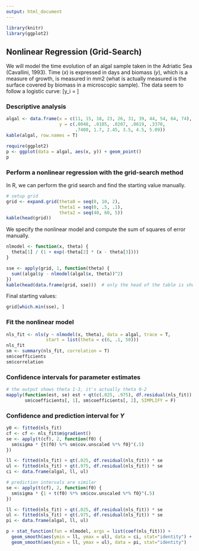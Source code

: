 ```yaml
---
output: html_document
---
```


```r
library(knitr)
library(ggplot2)
```

## Nonlinear Regression (Grid-Search)

We will model the time evolution of an algal sample taken in the Adriatic Sea (Cavallini, 1993). Time ($x$) is expressed in days and biomass ($y$), which is a measure of growth, is measured in mm2 (what is actually measured is the surface covered by biomass in a microscopic sample). The data seem to follow a logistic curve:
\[y_i = \frac{\theta_0}{1 + \exp (-\theta_1(x_i - \theta_2))}\]

### Descriptive analysis
```r
algal <- data.frame(x = c(11, 15, 18, 23, 26, 31, 39, 44, 54, 64, 74), 
                    y = c(.0048, .0105, .0207, .0619, .3370, 
                          .7400, 1.7, 2.45, 3.5, 4.5, 5.09))
kable(algal, row.names = T)
```

```r
require(ggplot2)
p <- ggplot(data = algal, aes(x, y)) + geom_point()
p
```


### Perform a nonlinear regression with the grid-search method

In R, we can perform the grid search and find the starting value manually.

```r
# setup grid
grid <- expand.grid(theta0 = seq(0, 10, 2), 
                    theta1 = seq(0, .5, .1), 
                    theta2 = seq(40, 60, 5))
kable(head(grid))
```

We specify the nonlinear model and compute the sum of squares of error manually.
```r
nlmodel <- function(x, theta) {
  theta[1] / (1 + exp(-theta[2] * (x - theta[3])))
}

sse <- apply(grid, 1, function(theta) {
  sum((algal$y - nlmodel(algal$x, theta))^2)
})
kable(head(data.frame(grid, sse)))  # only the head of the table is shown
```

Final starting values:
```r
grid[which.min(sse), ]
```

### Fit the nonlinear model
```r
nls_fit <- nls(y ~ nlmodel(x, theta), data = algal, trace = T,
               start = list(theta = c(6, .1, 50)))
nls_fit
sm <- summary(nls_fit, correlation = T)
sm$coefficients
sm$correlation
```


### Confidence intervals for parameter estimates
```r
# the output shows theta 1-3, it's actually theta 0-2
mapply(function(est, se) est + qt(c(.025, .975), df.residual(nls_fit)) * se,
       sm$coefficients[, 1], sm$coefficients[, 2], SIMPLIFY = F)
```

### Confidence and prediction interval for $Y$
```r
y0 <- fitted(nls_fit)
cf <- cf <- nls_fit$m$gradient() 
se <- apply(t(cf), 2, function(f0) {
  sm$sigma * {t(f0) %*% sm$cov.unscaled %*% f0}^(.5)
})

ll <- fitted(nls_fit) + qt(.025, df.residual(nls_fit)) * se
ul <- fitted(nls_fit) + qt(.975, df.residual(nls_fit)) * se
ci <- data.frame(algal, ll, ul)

# prediction intervals are similar
se <- apply(t(cf), 2, function(f0) {
  sm$sigma * {1 + t(f0) %*% sm$cov.unscaled %*% f0}^(.5)
})

ll <- fitted(nls_fit) + qt(.025, df.residual(nls_fit)) * se
ul <- fitted(nls_fit) + qt(.975, df.residual(nls_fit)) * se
pi <- data.frame(algal, ll, ul)

p + stat_function(fun = nlmodel, args = list(coef(nls_fit))) +
  geom_smooth(aes(ymin = ll, ymax = ul), data = ci, stat="identity") + 
  geom_smooth(aes(ymin = ll, ymax = ul), data = pi, stat="identity")
```



